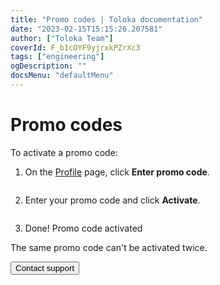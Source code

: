 ```yaml
---
title: "Promo codes | Toloka documentation"
date: "2023-02-15T15:15:26.207581"
author: ["Toloka Team"]
coverId: F_bIcOYF9yjrxkPZrXc3
tags: ["engineering"]
ogDescription: ""
docsMenu: "defaultMenu"
---
```



# Promo codes

To activate a promo code:

1. On the [Profile](https://platform.toloka.ai/requester/profile) page, click **Enter promo code**.

    <Image width="640px" withBackground imageId="1675426731867" alt="" />

1. Enter your promo code and click **Activate**.

    <Image width="435px" withBackground imageId="1675426728205" alt="" />

1. Done! Promo code activated

<Note mode="warning" title="Warning">

The same promo code can't be activated twice.

</Note>

<Button themeColor="light" view="default" size="l" type="link" url="/docs/guide/troubleshooting/support?form-source=guide-promocodes">Contact support</Button>

